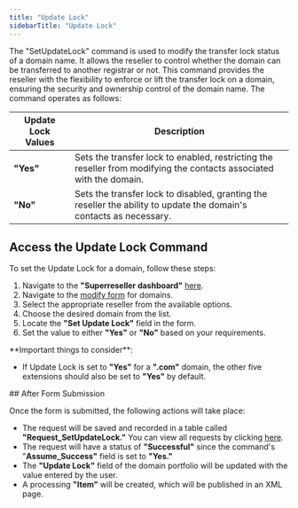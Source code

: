 ```yaml
---
title: "Update Lock"
sidebarTitle: "Update Lock"
---
```


The "SetUpdateLock" command is used to modify the transfer lock status of a domain name. It allows the reseller to control whether the domain can be transferred to another registrar or not. This command provides the reseller with the flexibility to enforce or lift the transfer lock on a domain, ensuring the security and ownership control of the domain name. 
The command operates as follows:

| Update Lock Values | Description                                                                                              |
| -------------------- | -------------------------------------------------------------------------------------------------------- |
| **"Yes"**            | Sets the transfer lock to enabled, restricting the reseller from modifying the contacts associated with the domain. |
| **"No"**             | Sets the transfer lock to disabled, granting the reseller the ability to update the domain's contacts as necessary.   |

## Access the Update Lock Command

To set the Update Lock for a domain, follow these steps:

1. Navigate to the **"Superreseller dashboard"** [here](https://superreseller-qa.nominus.host/login/?next=/).
2. Navigate to the [modify form](https://superreseller-qa.nominus.host/forms/domains/modify) for domains.
3. Select the appropriate reseller from the available options.
4. Choose the desired domain from the list.
5. Locate the **"Set Update Lock"** field in the form.
6. Set the value to either **"Yes"** or **"No"** based on your requirements.

<Warning>
**Important things to consider**:

- If Update Lock is set to **"Yes"** for a **".com"** domain, the other five extensions should also be set to **"Yes"** by default.
</Warning>
## After Form Submission

Once the form is submitted, the following actions will take place:

- The request will be saved and recorded in a table called **"Request_SetUpdateLock."** You can view all requests by clicking [here](https://superreseller-qa.nominus.host/requests/domain).
- The request will have a status of **"Successful"** since the command's "**Assume_Success"** field is set to **"Yes."**
- The **"Update Lock"** field of the domain portfolio will be updated with the value entered by the user.
- A processing **"Item"** will be created, which will be published in an XML page.